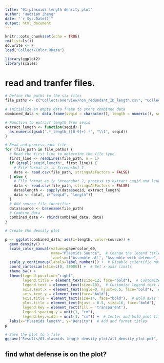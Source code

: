 ```yaml
---
title: "01.plasmids length density plot"
author: "Haotian Zheng"
date: "`r Sys.Date()`"
output: html_document
---
```


```r
knitr::opts_chunk$set(echo = TRUE)
rm(list=ls())
do.write <- F
load("Collect/Color.RData")

library(ggplot2)
library(scales)
```

# read and tranfer files.

```r

# Define the paths to the six files
file_paths <- c("Collect/overview/non_redundant_ID_length.csv", "Collect/overview/non_redundant_padloc_union_defense_name.csv", "Collect/overview/plasmidome_circular_ID_length.csv", "Collect/overview/plasmidome_circular_padloc_union_defense_name.csv", "Collect/overview/plasmidome_linear_ID_length.csv", "Collect/overview/plasmidome_linear_padloc_union_defense_name.csv")

# Initialize an empty data frame to store combined data
combined_data <- data.frame(seqid = character(), length = numeric(), source = character())

# Function to extract length from seqid
extract_length <- function(seqid) {
  as.numeric(gsub(".*_length_([0-9]+).*", "\\1", seqid))
}

# Read and process each file
for (file_path in file_paths) {
  # Read the first line to determine the file type
  first_line <- readLines(file_path, n = 1)
  if (grepl("seqid,length", first_line)) {
    # File format as in Screenshot 1
    data <- read.csv(file_path, stringsAsFactors = FALSE)
  } else {
    # File format as in Screenshot 2, process to extract seqid and length
    data <- read.csv(file_path, stringsAsFactors = FALSE)
    data$length <- sapply(data$seqid, extract_length)
    data <- data[, c("seqid", "length")]
  }
  # Add source file identifier
  data$source <- basename(file_path)
  # Combine data
  combined_data <- rbind(combined_data, data)
}

# Create the density plot

p <- ggplot(combined_data, aes(x=length, color=source)) +
  geom_density() +
  scale_color_manual(values=papercolor_60,
                     name="Plasmids Source",  # Change the legend title
                     labels=c("Assemble all", "Assemble with defense", "Plasmidome circilar all", "Plasmidome circular with defense", "Plasmidome linear all", "Plasmidome linear with defense")) +
  scale_y_continuous(labels=label_number()) +  # Disable scientific notation for y-axis
  coord_cartesian(xlim=c(0, 25000)) +  # Set x-axis limits
  theme_bw() +
  theme(legend.position="right",
        legend.title = element_text(size=12, face="bold"),  # Customize legend title appearance
        legend.text = element_text(size=10),  # Customize legend text appearance
        axis.text.x = element_text(angle=0, hjust=0.5, face="bold"),  # Tilt x-axis labels for better fit
        axis.text.y = element_text(face="bold"),
        axis.title = element_text(size=14, face="bold"),  # Bold axis titles
        plot.title = element_text(hjust = 0.5, size=16, face="bold"),
        legend.key = element_rect(fill = 'transparent'),
        legend.spacing.y = unit(1, "cm"),
        legend.key.width = unit(1, "cm")) +  # Center and bold plot title
  labs(x="Plasmids length", y="Density")  # Add and format titles
p

# Save the plot to a file
ggsave("Results/01.plasmids length density plot/all_density_plot.pdf", plot = p, width = 15, height = 8)

```


## find what defense is on the plot?



